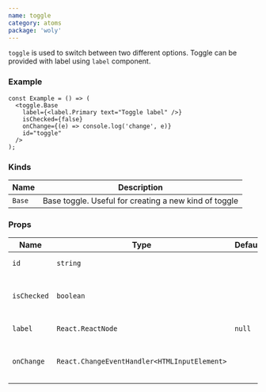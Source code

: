 ```yaml
---
name: toggle
category: atoms
package: 'woly'
---
```



`toggle` is used to switch between two different options. Toggle can be provided with label using `label` component.

### Example

<ToggleExample />

```tsx
const Example = () => (
  <toggle.Base
    label={<label.Primary text="Toggle label" />}
    isChecked={false}
    onChange={(e) => console.log('change', e)}
    id="toggle"
  />
);
```

### Kinds

| Name   | Description                                           |
| ------ | ----------------------------------------------------- |
| `Base` | Base toggle. Useful for creating a new kind of toggle |

### Props

| Name        | Type                                         | Default | Description                      |
| ----------- | -------------------------------------------- | ------- | -------------------------------- |
| `id`        | `string`                                     |         | HTML id attribute                |
| `isChecked` | `boolean`                                    |         | Whether toggle is checked or not |
| `label`     | `React.ReactNode`                            | `null`  | Label component                  |
| `onChange`  | `React.ChangeEventHandler<HTMLInputElement>` |         | Callback when toggle is clicked  |
